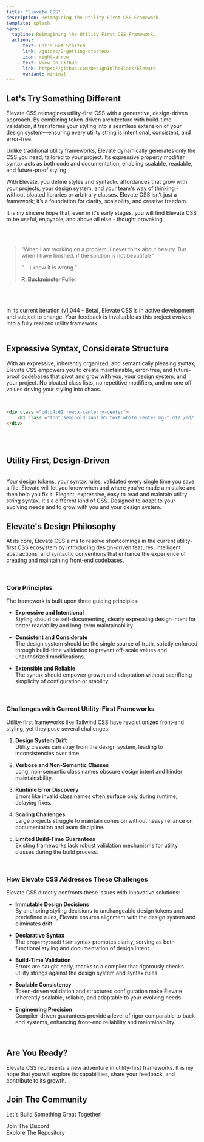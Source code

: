 ```yaml
---
title: "Elevate CSS"
description: Reimagining the Utility First CSS Framework.
template: splash
hero:
  tagline: Reimagining the Utility First CSS Framework.
  actions:
    - text: Let's Get Started
      link: /guides/2-getting-started/
      icon: right-arrow 
    - text: View On Github
      link: https://github.com/DesignInTheBlack/Elevate
      variant: minimal
---
```



## Let's Try Something Different

Elevate CSS reimagines utility-first CSS with a generative, design-driven approach. By combining token-driven architecture with build-time validation, it transforms your styling into a seamless extension of your design system—ensuring every utility string is intentional, consistent, and error-free.

Unlike traditional utility frameworks, Elevate dynamically generates only the CSS you need, tailored to your project. Its expressive property:modifier syntax acts as both code and documentation, enabling scalable, readable, and future-proof styling.

With Elevate, you define styles and syntactic affordances that grow with your projects, your design system, and your team's way of thinking - without bloated libraries or arbitrary classes. Elevate CSS isn’t just a framework; it’s a foundation for clarity, scalability, and creative freedom.

It is my sincere hope that, even in it's early stages, you will find Elevate CSS to be useful, enjoyable, and above all else - thought provoking. 

<br/>
<br/>

> "When I am working on a problem, I never think about beauty. But when I have finished, if the solution is not beautiful?"
>
> "... I know it is wrong."
>
> **R. Buckminster Fuller**

<br/>
<br/>
<br/>

<Aside type="caution" title="Please Excuse Our Progress">
In its current iteration (v1.044 - Beta), Elevate CSS is in active development and subject to change. Your feedback is invaluable as this project evolves into a fully realized utility framework.
</Aside>

<br/>

## Expressive Syntax, Considerate Structure

With an expressive, inherently organized, and semantically pleasing syntax, Elevate CSS empowers you to create maintainable, error-free, 
and future-proof codebases that pivot and grow with you, your design system, and your project. No bloated class lists, no repetitive modifiers, and no one off
values driving your styling into chaos.

<br/>

```html
<div class ="pd:d4:d2 row:x-center:y-center">
    <h1 class ="font:semibold:sans:h5 text:white:center mg-t:d12 /md/ font:h3 /lg/ font:h1">Utility First, Design Driven.</h1>
</div>
```

<br/>
<br/>



## Utility First, Design-Driven

<br/>

<CardGrid stagger>
	<Card title="Build-Time Validation" icon="approve-check-circle">
		Your design tokens, your syntax rules, validated every single time you save a file.
	</Card>
	<Card title="Informative Error Handling" icon="warning">
		Elevate will let you know when and where you've made a mistake and then help you fix it. 
	</Card>
	<Card title="Semantically Pleasing Syntax" icon="seti:css">
		Elegant, expressive,  easy to read and maintain utility string syntax. It's a different kind of CSS.
	</Card>
	<Card title="Configurable and Extendable" icon="open-book">
		Designed to adapt to your evolving needs and to grow with you and your design system.
	</Card>
</CardGrid>

<br/>

## Elevate's Design Philosophy

At its core, Elevate CSS aims to resolve shortcomings in the current utility-first CSS ecosystem by introducing design-driven features, intelligent abstractions, and syntactic conventions that enhance the experience of creating and maintaining front-end codebases.

<br/>

### Core Principles

The framework is built upon three guiding principles:

- **Expressive and Intentional**  
   Styling should be self-documenting, clearly expressing design intent for better readability and long-term maintainability.

- **Consistent and Considerate**  
   The design system should be the single source of truth, strictly enforced through build-time validation to prevent off-scale values and unauthorized modifications.

- **Extensible and Reliable**  
   The syntax should empower growth and adaptation without sacrificing simplicity of configuration or stability.

<br/>


### Challenges with Current Utility-First Frameworks

Utility-first frameworks like Tailwind CSS have revolutionized front-end styling, yet they pose several challenges:

1. **Design System Drift**  
   Utility classes can stray from the design system, leading to inconsistencies over time.

2. **Verbose and Non-Semantic Classes**  
   Long, non-semantic class names obscure design intent and hinder maintainability.

3. **Runtime Error Discovery**  
   Errors like invalid class names often surface only during runtime, delaying fixes.

4. **Scaling Challenges**  
   Large projects struggle to maintain cohesion without heavy reliance on documentation and team discipline.

5. **Limited Build-Time Guarantees**  
   Existing frameworks lack robust validation mechanisms for utility classes during the build process.

<br/>


### How Elevate CSS Addresses These Challenges

Elevate CSS directly confronts these issues with innovative solutions:

- **Immutable Design Decisions**  
   By anchoring styling decisions to unchangeable design tokens and predefined rules, Elevate ensures alignment with the design system and eliminates drift.

- **Declarative Syntax**  
   The `property:modifier` syntax promotes clarity, serving as both functional styling and documentation of design intent.

- **Build-Time Validation**  
   Errors are caught early, thanks to a compiler that rigorously checks utility strings against the design system and syntax rules.

- **Scalable Consistency**  
   Token-driven validation and structured configuration make Elevate inherently scalable, reliable, and adaptable to your evolving needs.

- **Engineering Precision**  
   Compiler-driven guarantees provide a level of rigor comparable to back-end systems, enhancing front-end reliability and maintainability.

<br/>


## Are You Ready?

Elevate CSS represents a new adventure in utility-first frameworks. It is my hope that you will explore its capabilities, share your feedback, and contribute to its growth.

## Join The Community

Let's Build Something Great Together!


<div style="display: flex; align-items: center; gap: 0.5rem;">
  <Icon name="discord" />
  <a href="https://discord.gg/T3X2vBYA" style="text-decoration: none;">Join The Discord</a>
</div>
<div style="display: flex; align-items: center; gap: 0.5rem;">
  <Icon name="github" />
  <a href="https://github.com/DesignInTheBlack/Elevate" style="text-decoration: none;">Explore The Repository</a>
</div>